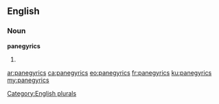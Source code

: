==English==

===Noun===
'''panegyrics'''

# {{plural of|[[panegyric]]}}

[[Category:English plurals]]

[[ar:panegyrics]]
[[ca:panegyrics]]
[[eo:panegyrics]]
[[fr:panegyrics]]
[[ku:panegyrics]]
[[my:panegyrics]]